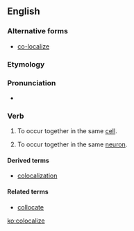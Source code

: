 ==English==
===Alternative forms===
*[[co-localize]]
===Etymology===

{{suffix|colocal|ize|lang=en}}
===Pronunciation===
*{{IPA|kɔˈloʊkəlaɪz|lang=en}}

===Verb===
{{en-verb|colocaliz|ing}}

# {{context|biochemistry|lang=en}} To occur together in the same [[cell]].
# {{context|neurobiology|lang=en}} To occur together in the same [[neuron]].

====Derived terms====
*[[colocalization]]
====Related terms====
*[[collocate]]

[[ko:colocalize]]
